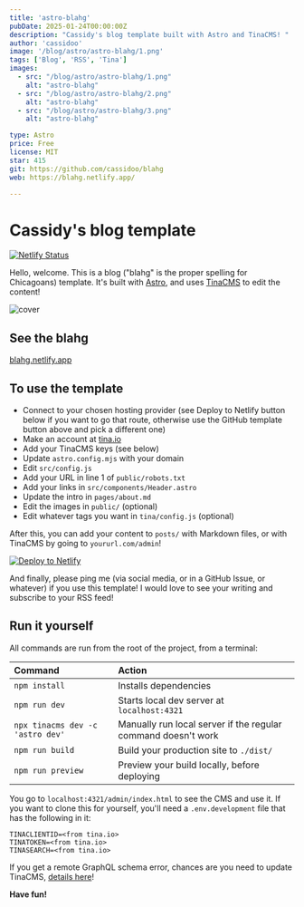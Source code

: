 ```yaml
---
title: 'astro-blahg'
pubDate: 2025-01-24T00:00:00Z
description: "Cassidy's blog template built with Astro and TinaCMS! "
author: 'cassidoo'
image: '/blog/astro/astro-blahg/1.png'
tags: ['Blog', 'RSS', 'Tina']
images:
  - src: "/blog/astro/astro-blahg/1.png"
    alt: "astro-blahg"
  - src: "/blog/astro/astro-blahg/2.png"
    alt: "astro-blahg"
  - src: "/blog/astro/astro-blahg/3.png"
    alt: "astro-blahg"

type: Astro
price: Free
license: MIT
star: 415
git: https://github.com/cassidoo/blahg
web: https://blahg.netlify.app/

---
```


# Cassidy's blog template

[![Netlify Status](https://api.netlify.com/api/v1/badges/eab04209-5f7f-41ed-a8dd-c45a9ebb1834/deploy-status)](https://app.netlify.com/sites/blahg/deploys)

Hello, welcome. This is a blog ("blahg" is the proper spelling for Chicagoans) template. It's built with [Astro](https://astro.build), and uses [TinaCMS](https://tina.io) to edit the content!

![cover](https://github.com/cassidoo/blahg/assets/1454517/b56ff04f-9499-48e7-be62-d9b422c4287d)

## See the blahg

[blahg.netlify.app](https://blahg.netlify.app/)

## To use the template

- Connect to your chosen hosting provider (see Deploy to Netlify button below if you want to go that route, otherwise use the GitHub template button above and pick a different one)
- Make an account at [tina.io](https://tina.io/)
- Add your TinaCMS keys (see below)
- Update `astro.config.mjs` with your domain
- Edit `src/config.js`
- Add your URL in line 1 of `public/robots.txt`
- Add your links in `src/components/Header.astro`
- Update the intro in `pages/about.md`
- Edit the images in `public/` (optional)
- Edit whatever tags you want in `tina/config.js` (optional)

After this, you can add your content to `posts/` with Markdown files, or with TinaCMS by going to `yoururl.com/admin`!

[![Deploy to Netlify](https://www.netlify.com/img/deploy/button.svg)](https://app.netlify.com/start/deploy?repository=https://github.com/cassidoo/blahg)

And finally, please ping me (via social media, or in a GitHub Issue, or whatever) if you use this template! I would love to see your writing and subscribe to your RSS feed!

## Run it yourself

All commands are run from the root of the project, from a terminal:

| Command                          | Action                                                        |
| :------------------------------- | :------------------------------------------------------------ |
| `npm install`                    | Installs dependencies                                         |
| `npm run dev`                    | Starts local dev server at `localhost:4321`                   |
| `npx tinacms dev -c 'astro dev'` | Manually run local server if the regular command doesn't work |
| `npm run build`                  | Build your production site to `./dist/`                       |
| `npm run preview`                | Preview your build locally, before deploying                  |

You go to `localhost:4321/admin/index.html` to see the CMS and use it. If you want to clone this for yourself, you'll need a `.env.development` file that has the following in it:

```
TINACLIENTID=<from tina.io>
TINATOKEN=<from tina.io>
TINASEARCH=<from tina.io>
```

If you get a remote GraphQL schema error, chances are you need to update TinaCMS, [details here](https://tina.io/docs/introduction/faq#how-do-i-resolve-the-local-graphql-schema-doesnt-match-the-remote-graphql-schema-errors)!

**Have fun!**

